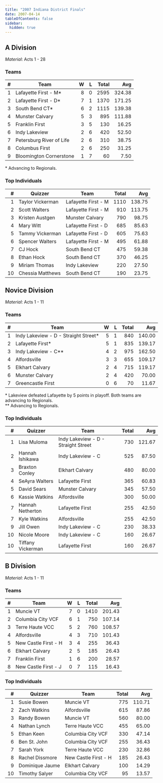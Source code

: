 ```yaml
---
title: "2007 Indiana District Finals"
date: 2007-04-14
tableOfContents: false
sidebar:
  hidden: true
---
```


## A Division

*Material*: Acts 1 - 28

### Teams

|    # | Team                     |    W |    L | Total |    Avg |
| ---: | ------------------------ | ---: | ---: | ----: | -----: |
|    1 | Lafayette First - M*     |    8 |    0 |  2595 | 324.38 |
|    2 | Lafayette First - D*     |    7 |    1 |  1370 | 171.25 |
|    3 | South Bend CT*           |    6 |    2 |  1115 | 139.38 |
|    4 | Munster Calvary          |    5 |    3 |   895 | 111.88 |
|    5 | Franklin First           |    3 |    5 |   130 |  16.25 |
|    6 | Indy Lakeview            |    2 |    6 |   420 |  52.50 |
|    7 | Petersburg River of Life |    2 |    6 |   310 |  38.75 |
|    8 | Columbus First           |    2 |    6 |   250 |  31.25 |
|    9 | Bloomington Cornerstone  |    1 |    7 |    60 |   7.50 |

\* Advancing to Regionals.

### Top Individuals

|    # | Quizzer          | Team                | Total |    Avg |
| ---: | ---------------- | ------------------- | ----: | -----: |
|    1 | Taylor Vickerman | Lafayette First - M |  1110 | 138.75 |
|    2 | Scott Walters    | Lafayette First - M |   910 | 113.75 |
|    3 | Kristen Austgen  | Munster Calvary     |   790 |  98.75 |
|    4 | Mary Witt        | Lafayette First - D |   685 |  85.63 |
|    5 | Tammy Vickerman  | Lafayette First - D |   605 |  75.63 |
|    6 | Spencer Walters  | Lafayette First - M |   495 |  61.88 |
|    7 | CJ Hock          | South Bend CT       |   475 |  59.38 |
|    8 | Ethan Hock       | South Bend CT       |   370 |  46.25 |
|    9 | Miriam Thomas    | Indy Lakeview       |   220 |  27.50 |
|   10 | Chessia Matthews | South Bend CT       |   190 |  23.75 |

## Novice Division

*Material*: Acts 1 - 11

### Teams

|    # | Team                                 |    W |    L | Total |    Avg |
| ---: | ------------------------------------ | ---: | ---: | ----: | -----: |
|    1 | Indy Lakeview - D - Straight Street* |    5 |    1 |   840 | 140.00 |
|    2 | Lafayette First*                     |    5 |    1 |   835 | 139.17 |
|    3 | Indy Lakeview - C**                  |    4 |    2 |   975 | 162.50 |
|    4 | Alfordsville                         |    3 |    3 |   655 | 109.17 |
|    5 | Elkhart Calvary                      |    2 |    4 |   715 | 119.17 |
|    6 | Munster Calvary                      |    2 |    4 |   420 |  70.00 |
|    7 | Greencastle First                    |    0 |    6 |    70 |  11.67 |

\* Lakeview defeated Lafayette by 5 points in playoff. Both teams are advancing to Regionals.\
\*\* Advancing to Regionals.

### Top Individuals

|    # | Quizzer           | Team                                | Total |    Avg |
| ---: | ----------------- | ----------------------------------- | ----: | -----: |
|    1 | Lisa Muloma       | Indy Lakeview - D - Straight Street |   730 | 121.67 |
|    2 | Hannah Ishikawa   | Indy Lakeview - C                   |   525 |  87.50 |
|    3 | Braxton Conley    | Elkhart Calvary                     |   480 |  80.00 |
|    4 | SeAyra Walters    | Lafayette First                     |   365 |  60.83 |
|    5 | David Sears       | Munster Calvary                     |   345 |  57.50 |
|    6 | Kassie Watkins    | Alfordsville                        |   300 |  50.00 |
|    7 | Hannah Netherton  | Lafayette First                     |   255 |  42.50 |
|    7 | Kyle Watkins      | Alfordsville                        |   255 |  42.50 |
|    9 | Jill Owen         | Indy Lakeview - C                   |   230 |  38.33 |
|   10 | Nicole Moore      | Indy Lakeview - C                   |   160 |  26.67 |
|   10 | Tiffany Vickerman | Lafayette First                     |   160 |  26.67 |

## B Division

*Material*: Acts 1 - 11

### Teams

|    # | Team                 |    W |    L | Total |    Avg |
| ---: | -------------------- | ---: | ---: | ----: | -----: |
|    1 | Muncie VT            |    7 |    0 |  1410 | 201.43 |
|    2 | Columbia City VCF    |    6 |    1 |   750 | 107.14 |
|    3 | Terre Haute VCC      |    5 |    2 |   760 | 108.57 |
|    4 | Alfordsville         |    4 |    3 |   710 | 101.43 |
|    5 | New Castle First - H |    3 |    4 |   255 |  36.43 |
|    6 | Elkhart Calvary      |    2 |    5 |   185 |  26.43 |
|    7 | Franklin First       |    1 |    6 |   200 |  28.57 |
|    8 | New Castle First - J |    0 |    7 |   115 |  16.43 |

### Top Individuals

|    # | Quizzer         | Team                 | Total |    Avg |
| ---: | --------------- | -------------------- | ----: | -----: |
|    1 | Susie Bowen     | Muncie VT            |   775 | 110.71 |
|    2 | Zach Watkins    | Alfordsville         |   615 |  87.86 |
|    3 | Randy Bowen     | Muncie VT            |   560 |  80.00 |
|    4 | Nathan Lynch    | Terre Haute VCC      |   455 |  65.00 |
|    5 | Ethan Keen      | Columbia City VCF    |   330 |  47.14 |
|    6 | Ben St. John    | Columbia City VCF    |   255 |  36.43 |
|    7 | Sarah York      | Terre Haute VCC      |   230 |  32.86 |
|    8 | Rachel Dissmore | New Castle First - H |   185 |  26.43 |
|    9 | Dominique Jaume | Elkhart Calvary      |   100 |  14.29 |
|   10 | Timothy Salyer  | Columbia City VCF    |    95 |  13.57 |

